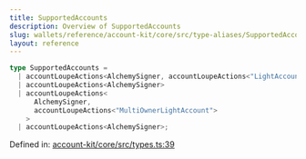 ```yaml
---
title: SupportedAccounts
description: Overview of SupportedAccounts
slug: wallets/reference/account-kit/core/src/type-aliases/SupportedAccounts
layout: reference
---
```


```ts
type SupportedAccounts =
  | accountLoupeActions<AlchemySigner, accountLoupeActions<"LightAccount">>
  | accountLoupeActions<AlchemySigner>
  | accountLoupeActions<
      AlchemySigner,
      accountLoupeActions<"MultiOwnerLightAccount">
    >
  | accountLoupeActions<AlchemySigner>;
```

Defined in: [account-kit/core/src/types.ts:39](https://github.com/alchemyplatform/aa-sdk/blob/4987bdd63823427c48ec21401b71fa3cfc2d0675/account-kit/core/src/types.ts#L39)
